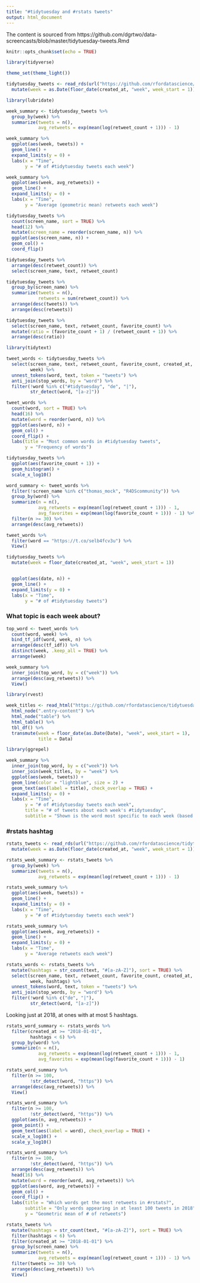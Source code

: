 ```yaml
---
title: "#tidytuesday and #rstats tweets"
output: html_document
---
```


The content is sourced from https://github.com/dgrtwo/data-screencasts/blob/master/tidytuesday-tweets.Rmd

```r
knitr::opts_chunk$set(echo = TRUE)
```




```r
library(tidyverse)

theme_set(theme_light())

tidytuesday_tweets <- read_rds(url("https://github.com/rfordatascience/tidytuesday/blob/master/data/2019/2019-01-01/tidytuesday_tweets.rds?raw=true")) %>%
  mutate(week = as.Date(floor_date(created_at, "week", week_start = 1)))
```

```r
library(lubridate)

week_summary <- tidytuesday_tweets %>%
  group_by(week) %>%
  summarize(tweets = n(),
            avg_retweets = exp(mean(log(retweet_count + 1))) - 1)

week_summary %>%
  ggplot(aes(week, tweets)) +
  geom_line() +
  expand_limits(y = 0) +
  labs(x = "Time",
       y = "# of #tidytuesday tweets each week")

week_summary %>%
  ggplot(aes(week, avg_retweets)) +
  geom_line() +
  expand_limits(y = 0) +
  labs(x = "Time",
       y = "Average (geometric mean) retweets each week")
```

```r
tidytuesday_tweets %>%
  count(screen_name, sort = TRUE) %>%
  head(12) %>%
  mutate(screen_name = reorder(screen_name, n)) %>%
  ggplot(aes(screen_name, n)) +
  geom_col() +
  coord_flip()
```

```r
tidytuesday_tweets %>%
  arrange(desc(retweet_count)) %>%
  select(screen_name, text, retweet_count)

tidytuesday_tweets %>%
  group_by(screen_name) %>%
  summarize(tweets = n(),
            retweets = sum(retweet_count)) %>%
  arrange(desc(tweets)) %>%
  arrange(desc(retweets))
```

```r
tidytuesday_tweets %>%
  select(screen_name, text, retweet_count, favorite_count) %>%
  mutate(ratio = (favorite_count + 1) / (retweet_count + 1)) %>%
  arrange(desc(ratio))
```

```r
library(tidytext)

tweet_words <- tidytuesday_tweets %>%
  select(screen_name, text, retweet_count, favorite_count, created_at, status_id,
         week) %>%
  unnest_tokens(word, text, token = "tweets") %>%
  anti_join(stop_words, by = "word") %>%
  filter(!word %in% c("#tidytuesday", "de", "|"),
         str_detect(word, "[a-z]"))

tweet_words %>%
  count(word, sort = TRUE) %>%
  head(16) %>%
  mutate(word = reorder(word, n)) %>%
  ggplot(aes(word, n)) +
  geom_col() +
  coord_flip() +
  labs(title = "Most common words in #tidytuesday tweets",
       y = "Frequency of words")
```

```r
tidytuesday_tweets %>%
  ggplot(aes(favorite_count + 1)) +
  geom_histogram() +
  scale_x_log10()

word_summary <- tweet_words %>%
  filter(!screen_name %in% c("thomas_mock", "R4DScommunity")) %>%
  group_by(word) %>%
  summarize(n = n(),
            avg_retweets = exp(mean(log(retweet_count + 1))) - 1,
            avg_favorites = exp(mean(log(favorite_count + 1))) - 1) %>%
  filter(n >= 30) %>%
  arrange(desc(avg_retweets))

tweet_words %>%
  filter(word == "https://t.co/selb4fcv3u") %>%
  View()
```

```r
tidytuesday_tweets %>%
  mutate(week = floor_date(created_at, "week", week_start = 1))


  ggplot(aes(date, n)) +
  geom_line() +
  expand_limits(y = 0) +
  labs(x = "Time",
       y = "# of #tidytuesday tweets")
```

### What topic is each week about?

```r
top_word <- tweet_words %>%
  count(word, week) %>%
  bind_tf_idf(word, week, n) %>%
  arrange(desc(tf_idf)) %>%
  distinct(week, .keep_all = TRUE) %>%
  arrange(week)

week_summary %>%
  inner_join(top_word, by = c("week")) %>%
  arrange(desc(avg_retweets)) %>%
  View()
```

```r
library(rvest)

week_titles <- read_html("https://github.com/rfordatascience/tidytuesday/tree/master/data/2018") %>%
  html_node(".entry-content") %>%
  html_node("table") %>%
  html_table() %>%
  tbl_df() %>%
  transmute(week = floor_date(as.Date(Date), "week", week_start = 1),
            title = Data)
```


```r
library(ggrepel)

week_summary %>%
  inner_join(top_word, by = c("week")) %>%
  inner_join(week_titles, by = "week") %>%
  ggplot(aes(week, tweets)) +
  geom_line(color = "lightblue", size = 2) +
  geom_text(aes(label = title), check_overlap = TRUE) +
  expand_limits(y = 0) +
  labs(x = "Time",
       y = "# of #tidytuesday tweets each week",
       title = "# of tweets about each week's #tidytuesday",
       subtitle = "Shown is the word most specific to each week (based on TF-IDF)")
```

### #rstats hashtag

```r
rstats_tweets <- read_rds(url("https://github.com/rfordatascience/tidytuesday/blob/master/data/2019/2019-01-01/rstats_tweets.rds?raw=true")) %>%
  mutate(week = as.Date(floor_date(created_at, "week", week_start = 1)))
```

```r
rstats_week_summary <- rstats_tweets %>%
  group_by(week) %>%
  summarize(tweets = n(),
            avg_retweets = exp(mean(log(retweet_count + 1))) - 1)

rstats_week_summary %>%
  ggplot(aes(week, tweets)) +
  geom_line() +
  expand_limits(y = 0) +
  labs(x = "Time",
       y = "# of #tidytuesday tweets each week")

rstats_week_summary %>%
  ggplot(aes(week, avg_retweets)) +
  geom_line() +
  expand_limits(y = 0) +
  labs(x = "Time",
       y = "Average retweets each week")

rstats_words <- rstats_tweets %>%
  mutate(hashtags = str_count(text, "#[a-zA-Z]"), sort = TRUE) %>%
  select(screen_name, text, retweet_count, favorite_count, created_at, status_id,
         week, hashtags) %>%
  unnest_tokens(word, text, token = "tweets") %>%
  anti_join(stop_words, by = "word") %>%
  filter(!word %in% c("de", "|"),
         str_detect(word, "[a-z]"))
```

Looking just at 2018, at ones with at most 5 hashtags.

```r
rstats_word_summary <- rstats_words %>%
  filter(created_at >= "2018-01-01",
         hashtags < 6) %>%
  group_by(word) %>%
  summarize(n = n(),
            avg_retweets = exp(mean(log(retweet_count + 1))) - 1,
            avg_favorites = exp(mean(log(favorite_count + 1))) - 1)

rstats_word_summary %>%
  filter(n >= 100,
         !str_detect(word, "https")) %>%
  arrange(desc(avg_retweets)) %>%
  View()
```

```r
rstats_word_summary %>%
  filter(n >= 100,
         !str_detect(word, "https")) %>%
  ggplot(aes(n, avg_retweets)) +
  geom_point() +
  geom_text(aes(label = word), check_overlap = TRUE) +
  scale_x_log10() +
  scale_y_log10()

rstats_word_summary %>%
  filter(n >= 100,
         !str_detect(word, "https")) %>%
  arrange(desc(avg_retweets)) %>%
  head(16) %>%
  mutate(word = reorder(word, avg_retweets)) %>%
  ggplot(aes(word, avg_retweets)) +
  geom_col() +
  coord_flip() +
  labs(title = "Which words get the most retweets in #rstats?",
       subtitle = "Only words appearing in at least 100 tweets in 2018",
       y = "Geometric mean of # of retweets")
```

```r
rstats_tweets %>%
  mutate(hashtags = str_count(text, "#[a-zA-Z]"), sort = TRUE) %>%
  filter(hashtags < 6) %>%
  filter(created_at >= "2018-01-01") %>%
  group_by(screen_name) %>%
  summarize(tweets = n(),
            avg_retweets = exp(mean(log(retweet_count + 1))) - 1) %>%
  filter(tweets >= 30) %>%
  arrange(desc(avg_retweets)) %>%
  View()
```


